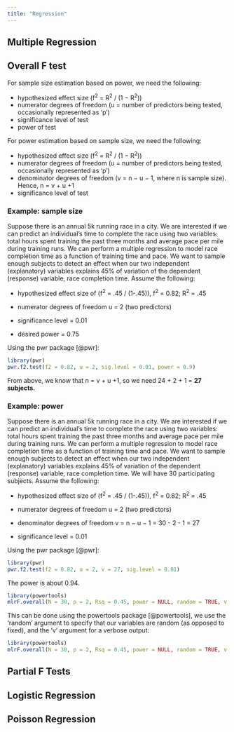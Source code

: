 ```yaml
---
title: "Regression"
---
```


## Multiple Regression

## Overall F test

For sample size estimation based on power, we need the following:

-   hypothesized effect size (f^2^ = R^2^ / (1 − R^2^))
-   numerator degrees of freedom (u = number of predictors being tested, occasionally represented as 'p')
-   significance level of test
-   power of test

For power estimation based on sample size, we need the following:

-   hypothesized effect size (f^2^ = R^2^ / (1 − R^2^))
-   numerator degrees of freedom (u = number of predictors being tested, occasionally represented as 'p')
-   denominator degrees of freedom (v = n − u − 1, where n is sample size). Hence, n = v + u +1
-   significance level of test

### Example: sample size

Suppose there is an annual 5k running race in a city. We are interested if we can predict an individual's time to complete the race using two variables: total hours spent training the past three months and average pace per mile during training runs. We can perform a multiple regression to model race completion time as a function of training time and pace. We want to sample enough subjects to detect an effect when our two independent (explanatory) variables explains 45% of variation of the dependent (response) variable, race completion time. Assume the following:

-   hypothesized effect size of (f^2^ = .45 / (1-.45)), f^2^ = 0.82; R^2^ = .45

-   numerator degrees of freedom u = 2 (two predictors)

-   significance level = 0.01

-   desired power = 0.75

Using the pwr package [@pwr]:

```r
library(pwr)
pwr.f2.test(f2 = 0.82, u = 2, sig.level = 0.01, power = 0.9)

```

From above, we know that n = v + u +1, so we need 24 + 2 + 1 = **27 subjects.**

### Example: power

Suppose there is an annual 5k running race in a city. We are interested if we can predict an individual's time to complete the race using two variables: total hours spent training the past three months and average pace per mile during training runs. We can perform a multiple regression to model race completion time as a function of training time and pace. We want to sample enough subjects to detect an effect when our two independent (explanatory) variables explains 45% of variation of the dependent (response) variable, race completion time. We will have 30 participating subjects. Assume the following:

-   hypothesized effect size of (f^2^ = .45 / (1-.45)), f^2^ = 0.82; R^2^ = .45

-   numerator degrees of freedom u = 2 (two predictors)

-   denominator degrees of freedom v = n − u − 1 = 30 - 2 - 1 = 27

-   significance level = 0.01

Using the pwr package \[\@pwr\]:

```r
library(pwr)
pwr.f2.test(f2 = 0.82, u = 2, v = 27, sig.level = 0.01)

```

The power is about 0.94.

```r
library(powertools) 
mlrF.overall(N = 30, p = 2, Rsq = 0.45, power = NULL, random = TRUE, v = TRUE)
```

This can be done using the powertools package [@powertools], we use the 'random' argument to specify that our variables are random (as opposed to fixed), and the 'v' argument for a verbose output:

```r
library(powertools) 
mlrF.overall(N = 30, p = 2, Rsq = 0.45, power = NULL, random = TRUE, v = TRUE)
```

### 

## Partial F Tests

## Logistic Regression

## Poisson Regression
